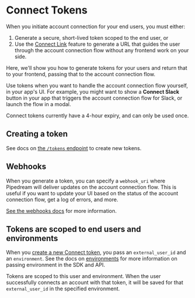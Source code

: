 
# Connect Tokens

When you initiate account connection for your end users, you must either:

1. Generate a secure, short-lived token scoped to the end user, or
2. Use the [Connect Link](/connect/connect-link/) feature to generate a URL that guides the user through the account connection flow without any frontend work on your side.

Here, we'll show you how to generate tokens for your users and return that to your frontend, passing that to the account connection flow.

Use tokens when you want to handle the account connection flow yourself, in your app's UI. For example, you might want to show a **Connect Slack** button in your app that triggers the account connection flow for Slack, or launch the flow in a modal.

<Callout type="info">
Connect tokens currently have a 4-hour expiry, and can only be used once.
</Callout>

## Creating a token

See docs on [the `/tokens` endpoint](/connect/api/#create-token) to create new tokens.

## Webhooks

When you generate a token, you can specify a `webhook_uri` where Pipedream will deliver updates on the account connection flow. This is useful if you want to update your UI based on the status of the account connection flow, get a log of errors, and more.

[See the webhooks docs](/connect/webhooks/) for more information.

## Tokens are scoped to end users and environments

When you [create a new Connect token](/connect/api/#create-token), you pass an `external_user_id` and an `environment`. See the docs on [environments](/connect/environments/) for more information on passing environment in the SDK and API.

Tokens are scoped to this user and environment. When the user successfully connects an account with that token, it will be saved for that `external_user_id` in the specified environment.
